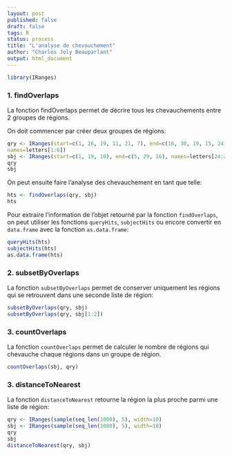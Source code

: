 ```yaml
---
layout: post
published: false
draft: false
tags: R 
status: process
title: "L'analyse de chevauchement"
author: "Charles Joly Beauparlant"
output: html_document
---
```


```r
library(IRanges)
```

### 1. findOverlaps

La fonction findOverlaps permet de décrire tous les chevauchements entre 2 groupes de régions.

On doit commencer par créer deux groupes de régions:

```r
qry <- IRanges(start=c(1, 26, 19, 11, 21, 7), end=c(16, 30, 19, 15, 24, 8),
names=letters[1:6])
sbj <- IRanges(start=c(1, 19, 10), end=c(5, 29, 16), names=letters[24:26])
qry
sbj
```

On peut ensuite faire l'analyse des chevauchement en tant que telle:

```r
hts <- findOverlaps(qry, sbj)
hts
```

Pour extraire l'information de l'objet retourné par la fonction `findOverlaps`, on peut utiliser les fonctions `queryHits`, `subjectHits` ou encore convertir en `data.frame` avec la fonction `as.data.frame`:

```r
queryHits(hts)
subjectHits(hts)
as.data.frame(hts)
```

### 2. subsetByOverlaps

La fonction `subsetByOverlaps` permet de conserver uniquement les régions qui se retrouvent dans une seconde liste de région:

```r
subsetByOverlaps(qry, sbj)
subsetByOverlaps(qry, sbj[1:2])
```

### 3. countOverlaps

La fonction `countOverlaps` permet de calculer le nombre de régions qui chevauche chaque régions dans un groupe de région.

```r
countOverlaps(sbj, qry)
```

### 3. distanceToNearest

La fonction `distanceToNearest` retourne la région la plus proche parmi une liste de région:

```r
qry <- IRanges(sample(seq_len(1000), 5), width=10)
sbj <- IRanges(sample(seq_len(1000), 5), width=10)
qry
sbj
distanceToNearest(qry, sbj)
```
